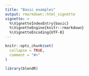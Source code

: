 ```yaml
---
title: "Basic examples"
output: rmarkdown::html_vignette
vignette: >
  %\VignetteIndexEntry{basic}
  %\VignetteEngine{knitr::rmarkdown}
  %\VignetteEncoding{UTF-8}
---
```


```r
knitr::opts_chunk$set(
  collapse = TRUE,
  comment = "#>"
)
```

```r
library(blendR)
```
